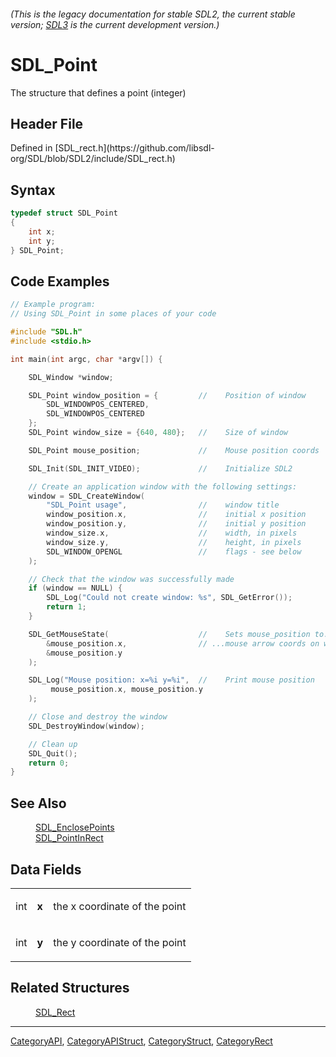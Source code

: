 ====== (This is the legacy documentation for stable SDL2, the current stable version; [https://wiki.libsdl.org/SDL3/ SDL3] is the current development version.) ======
= SDL_Point =

The structure that defines a point (integer)

== Header File ==

Defined in [SDL_rect.h](https://github.com/libsdl-org/SDL/blob/SDL2/include/SDL_rect.h)

== Syntax ==

<syntaxhighlight lang='c'>
typedef struct SDL_Point
{
    int x;
    int y;
} SDL_Point;</syntaxhighlight>

== Code Examples ==

<syntaxhighlight lang='c++'>
// Example program:
// Using SDL_Point in some places of your code

#include "SDL.h"
#include <stdio.h>

int main(int argc, char *argv[]) {

    SDL_Window *window;

    SDL_Point window_position = {         //    Position of window
        SDL_WINDOWPOS_CENTERED,
        SDL_WINDOWPOS_CENTERED
    };
    SDL_Point window_size = {640, 480};   //    Size of window

    SDL_Point mouse_position;             //    Mouse position coords

    SDL_Init(SDL_INIT_VIDEO);             //    Initialize SDL2

    // Create an application window with the following settings:
    window = SDL_CreateWindow( 
        "SDL_Point usage",                //    window title
        window_position.x,                //    initial x position
        window_position.y,                //    initial y position
        window_size.x,                    //    width, in pixels
        window_size.y,                    //    height, in pixels
        SDL_WINDOW_OPENGL                 //    flags - see below
    );

    // Check that the window was successfully made
    if (window == NULL) {
        SDL_Log("Could not create window: %s", SDL_GetError());
        return 1;
    }

    SDL_GetMouseState(                    //    Sets mouse_position to...
        &mouse_position.x,                // ...mouse arrow coords on window
        &mouse_position.y
    );

    SDL_Log("Mouse position: x=%i y=%i",  //    Print mouse position
         mouse_position.x, mouse_position.y
    );

    // Close and destroy the window
    SDL_DestroyWindow(window); 

    // Clean up
    SDL_Quit();
    return 0; 
}
</syntaxhighlight>

== See Also ==

:[[SDL_EnclosePoints]]
:[[SDL_PointInRect]]


== Data Fields ==

{|
|int
|'''x'''
|the x coordinate of the point
|-
|int
|'''y'''
|the y coordinate of the point
|}

== Related Structures ==

:[[SDL_Rect]]

----
[[CategoryAPI]], [[CategoryAPIStruct]], [[CategoryStruct]], [[CategoryRect]]


